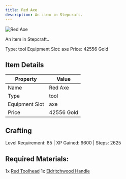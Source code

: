 ```yaml
---
title: Red Axe
description: An item in Stepcraft.
---
```


<div className="flex items-start gap-6 mb-8">
  <div className="flex-shrink-0">
    <img src="/assets/resources/smithing/red_axe.png" alt="Red Axe" className="w-24 h-24 border rounded-lg" />
  </div>
  <div className="flex-1">
    <div className="space-y-2">
      <p className="text-lg text-muted-foreground">An item in Stepcraft..</p>
      <div className="flex flex-wrap gap-4 text-sm">
        <span className="px-2 py-1 bg-green-100 dark:bg-green-900 rounded-md">
          Type: tool
        </span>
        <span className="px-2 py-1 bg-purple-100 dark:bg-purple-900 rounded-md">
          Equipment Slot: axe
        </span>
        <span className="px-2 py-1 bg-yellow-100 dark:bg-yellow-900 rounded-md">
          Price: 42556 Gold
        </span>
      </div>
    </div>
  </div>
</div>

## Item Details
| Property | Value |
|----------|-------|
| Name | Red Axe |
| Type | tool |
| Equipment Slot | axe |
| Price | 42556 Gold |

## Crafting
Level Requirement: 85 | XP Gained: 9600 | Steps: 2625

## Required Materials:
1x [Red Toolhead](/docs/resources/individual/red_toolhead)
1x [Eldritchwood Handle](/docs/resources/individual/eldritchwood_handle)

